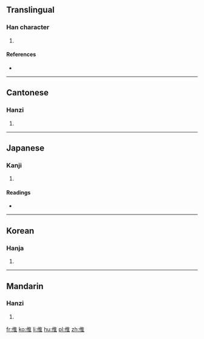 ==Translingual==

===Han character===
{{Han char|rn=9|rad=人|as=08|sn=10|four=20214|canj=OOG,XOOG|ids=⿰亻隹}}

# {{defn|Han|sort=人08}}

====References====
* {{Han ref|kx=0108.110|dkj=00782|dj=0231.010|hdz=10180.010|uh=5020|ud=20512|bh=D0D8|bd=53464}}

----

==Cantonese==

===Hanzi===
{{yue-hanzi|jyut=[[seoi1]]|y=seui1}}

# {{defn|lang=yue|sort=人08}}

----

==Japanese==

===Kanji===
{{ja-kanji|grade=|rs=人08}}

# {{defn|lang=ja|sort=人08}}

====Readings====
* {{ja-readings|on=[[き]] (ki)|kun=[[みにくい]] (minikui)}}

----

==Korean==

===Hanja===
{{ko-hanja|hangeul=휴|rv=hyu|mr=hyu}}

# {{defn|lang=ko|sort=人08}}

----

==Mandarin==

===Hanzi===
{{cmn-hanzi|pin=[[suī]] ([[sui1]])|wg=sui<sup>1</sup>}}

# {{defn|lang=cmn|sort=人08}}

[[fr:倠]]
[[ko:倠]]
[[li:倠]]
[[hu:倠]]
[[pl:倠]]
[[zh:倠]]